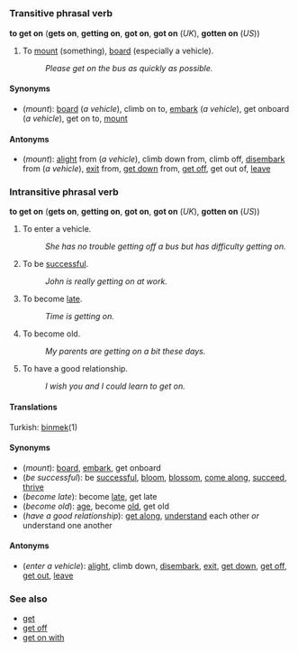 =={{en}}==
===Transitive phrasal verb===
'''to get on''' ('''gets on''', '''getting on''', '''got on''', '''got on''' (''UK''), '''gotten on''' (''US''))
#To [[mount]] (something), [[board]] (especially a vehicle).
#:''Please get on the bus as quickly as possible.''
<!--This is "get onboard"; is this idiomatic? (Paul G 2005-05-10 09:20 UTC): #To subscribe to a point of view or policy.
#:Can we get the whole team on board with this?''-->

====Synonyms====
*(''mount''): [[board]] (''a vehicle''), climb on to, [[embark]] (''a vehicle''), get onboard (''a vehicle''), get on to, [[mount]]

====Antonyms====
*(''mount''): [[alight]] from (''a vehicle''), climb down from, climb off, [[disembark]] from (''a vehicle''), [[exit]] from, [[get down]] from, [[get off]], get out of, [[leave]]

===Intransitive phrasal verb===
'''to get on''' ('''gets on''', '''getting on''', '''got on''', '''got on''' (''UK''), '''gotten on''' (''US''))

#To enter a vehicle.
#:''She has no trouble getting off a bus but has difficulty getting on.''
#To be [[successful]].
#:''John is really getting on at work.''
#To become [[late]].
#:''Time is getting on.''
#To become old.
#:''My parents are getting on a bit these days.''
#To have a good relationship.
#:''I wish you and I could learn to get on.''

====Translations====
Turkish: [[binmek]](1)

====Synonyms====
*(''mount''): [[board]], [[embark]], get onboard
*(''be successful''): be [[successful]], [[bloom]], [[blossom]], [[come along]], [[succeed]], [[thrive]]
*(''become late''): become [[late]], get late
*(''become old''): [[age]], become [[old]], get old
*(''have a good relationship''): [[get along]], [[understand]] each other ''or'' understand one another

====Antonyms====
*(''enter a vehicle''): [[alight]], climb down, [[disembark]], [[exit]], [[get down]], [[get off]], [[get out]], [[leave]]

===See also===
*[[get]]
*[[get off]]
*[[get on with]]